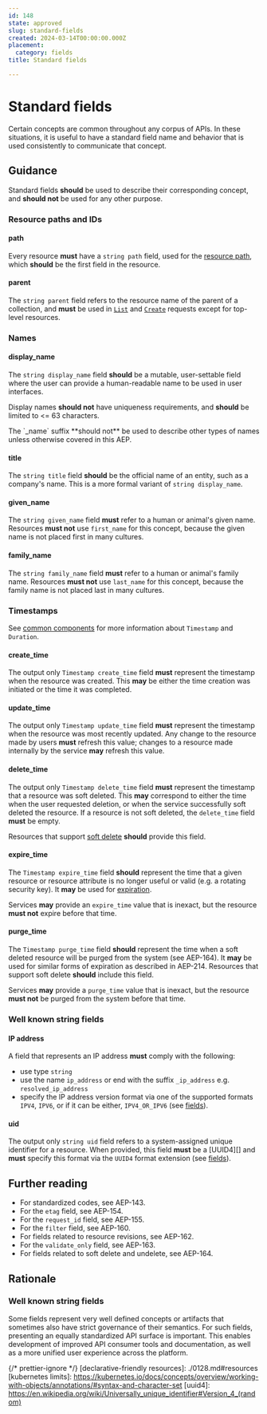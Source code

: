 ```yaml
---
id: 148
state: approved
slug: standard-fields
created: 2024-03-14T00:00:00.000Z
placement:
  category: fields
title: Standard fields

--- 
```


# Standard fields

Certain concepts are common throughout any corpus of APIs. In these situations,
it is useful to have a standard field name and behavior that is used
consistently to communicate that concept.

## Guidance

Standard fields **should** be used to describe their corresponding concept, and
**should not** be used for any other purpose.

### Resource paths and IDs

#### path

Every resource **must** have a `string path` field, used for the
[resource path](/resource-paths), which **should** be the first field in the
resource.

#### parent

The `string parent` field refers to the resource name of the parent of a
collection, and **must** be used in [`List`](/list) and [`Create`](/create)
requests except for top-level resources.

### Names

#### display_name

The `string display_name` field **should** be a mutable, user-settable field
where the user can provide a human-readable name to be used in user interfaces.

Display names **should not** have uniqueness requirements, and **should** be
limited to \<= 63 characters.

<Aside type="note" title="Note">
  The `_name` suffix **should not** be used to describe other types of
  names unless otherwise covered in this AEP.
</Aside>

#### title

The `string title` field **should** be the official name of an entity, such as
a company's name. This is a more formal variant of `string display_name`.

#### given_name

The `string given_name` field **must** refer to a human or animal's given name.
Resources **must not** use `first_name` for this concept, because the given
name is not placed first in many cultures.

#### family_name

The `string family_name` field **must** refer to a human or animal's family
name. Resources **must not** use `last_name` for this concept, because the
family name is not placed last in many cultures.

### Timestamps

See [common components](/common-components) for more information about `Timestamp` and
`Duration`.

#### create_time

The output only `Timestamp create_time` field **must** represent the timestamp
when the resource was created. This **may** be either the time creation was
initiated or the time it was completed.

#### update_time

The output only `Timestamp update_time` field **must** represent the timestamp
when the resource was most recently updated. Any change to the resource made by
users **must** refresh this value; changes to a resource made internally by the
service **may** refresh this value.

#### delete_time

The output only `Timestamp delete_time` field **must** represent the timestamp
that a resource was soft deleted. This **may** correspond to either the time
when the user requested deletion, or when the service successfully soft deleted
the resource. If a resource is not soft deleted, the `delete_time` field
**must** be empty.

Resources that support [soft delete](/soft-delete) **should** provide this field.

#### expire_time

The `Timestamp expire_time` field **should** represent the time that a given
resource or resource attribute is no longer useful or valid (e.g. a rotating
security key). It **may** be used for [expiration](/resource-expiration).

Services **may** provide an `expire_time` value that is inexact, but the
resource **must not** expire before that time.

#### purge_time

The `Timestamp purge_time` field **should** represent the time when a soft
deleted resource will be purged from the system (see AEP-164). It **may** be
used for similar forms of expiration as described in AEP-214. Resources that
support soft delete **should** include this field.

Services **may** provide a `purge_time` value that is inexact, but the resource
**must not** be purged from the system before that time.

### Well known string fields

#### IP address

A field that represents an IP address **must** comply with the following:

- use type `string`
- use the name `ip_address` or end with the suffix `_ip_address` e.g.
  `resolved_ip_address`
- specify the IP address version format via one of the supported formats
  `IPV4`, `IPV6`, or if it can be either, `IPV4_OR_IPV6` (see [fields](/fields)).

#### uid

The output only `string uid` field refers to a system-assigned unique
identifier for a resource. When provided, this field **must** be a [UUID4][]
and **must** specify this format via the `UUID4` format extension (see
[fields](/fields)).

## Further reading

- For standardized codes, see AEP-143.
- For the `etag` field, see AEP-154.
- For the `request_id` field, see AEP-155.
- For the `filter` field, see AEP-160.
- For fields related to resource revisions, see AEP-162.
- For the `validate_only` field, see AEP-163.
- For fields related to soft delete and undelete, see AEP-164.

## Rationale

### Well known string fields

Some fields represent very well defined concepts or artifacts that sometimes
also have strict governance of their semantics. For such fields, presenting an
equally standardized API surface is important. This enables development of
improved API consumer tools and documentation, as well as a more unified user
experience across the platform.

{/* prettier-ignore  */}
[declarative-friendly resources]: ./0128.md#resources
[kubernetes limits]:
  https://kubernetes.io/docs/concepts/overview/working-with-objects/annotations/#syntax-and-character-set
[uuid4]:
  https://en.wikipedia.org/wiki/Universally_unique_identifier#Version_4_(random)
